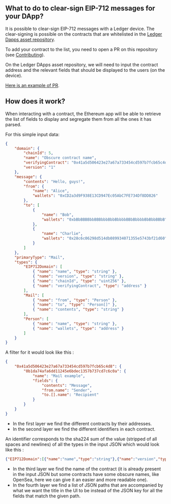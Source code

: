 ## What to do to clear-sign EIP-712 messages for your DApp?

It is possible to clear-sign EIP-712 messages with a Ledger device. The clear-signing is possible on the contracts that are whitelisted in the [Ledger Dapps asset repository](https://github.com/LedgerHQ/ledger-asset-dapps). 

To add your contract to the list, you need to open a PR on this repository (see [Contributing](https://github.com/LedgerHQ/ledger-asset-dapps/blob/main/CONTRIBUTING.md)).

On the Ledger DApps asset repository, we will need to input the contract address and the relevant fields that should be displayed to the users (on the device).

[Here is an example of PR](https://github.com/LedgerHQ/ledger-asset-dapps/pull/78/files).


## How does it work?

When interacting with a contract, the Ethereum app will be able to retrieve the list of fields to display and segregate them from all the ones it has parsed.

For this simple input data:

```json
{
	"domain": {
		"chainId": 5,
		"name": "Obscure contract name",
		"verifyingContract": "0x41a5d506423e27a67a733454cd597b7fcb65c4d8",
		"version": "1"
	},
	"message": {
		"contents": "Hello, guys!",
		"from": {
			"name": "Alice",
			"wallets": "0xCD2a3d9F938E13CD947Ec05AbC7FE734Df8DD826"
		},
		"to": [
			{
				"name": "Bob",
				"wallets": "0xbBbBBBBbbBBBbbbBbbBbbbbBBbBbbbbBbBbbBBbB"
			},
			{
				"name": "Charlie",
				"wallets": "0x28c6c06298d514db089934071355e5743bf21d60"
			}
		]
	},
	"primaryType": "Mail",
	"types": {
		"EIP712Domain": [
			{ "name": "name", "type": "string" },
			{ "name": "version", "type": "string" },
			{ "name": "chainId", "type": "uint256" },
			{ "name": "verifyingContract", "type": "address" }
		],
		"Mail": [
			{ "name": "from", "type": "Person" },
			{ "name": "to", "type": "Person[]" },
			{ "name": "contents", "type": "string" }
		],
		"Person": [
			{ "name": "name", "type": "string" },
			{ "name": "wallets", "type": "address" }
		]
	}
}
``` 

A filter for it would look like this :

```json
{
	"0x41a5d506423e27a67a733454cd597b7fcb65c4d8": {
		"0b1da74afa6dd11245e6bdec1357b737cd7c6c0a": {
			"name": "Mail example",
			"fields": {
				"contents": "Message",
				"from.name": "Sender",
				"to.[].name": "Recipient"
			}
		}
	}
}
```

- In the first layer we find the different contracts by their addresses.
- In the second layer we find the different identifiers in each contract.


An identifier corresponds to the sha224 sum of the value (stripped of all spaces and newlines) of all the types in the input JSON which would look like this :

```json
{"EIP712Domain":[{"name":"name","type":"string"},{"name":"version","type":"string"},{"name":"chainId","type":"uint256"},{"name":"verifyingContract","type":"address"}],"Mail":[{"name":"from","type":"Person"},{"name":"to","type":"Person[]"},{"name":"contents","type":"string"}],"Person":[{"name":"name","type":"string"},{"name":"wallets","type":"address"}]}
```

- In the third layer we find the name of the contract (it is already present in the input JSON but some contracts have some obscure names, like OpenSea, here we can give it an easier and more readable one).
- In the fourth layer we find a list of JSON paths that are accompanied by what we want the title in the UI to be instead of the JSON key for all the fields that match the given path.

